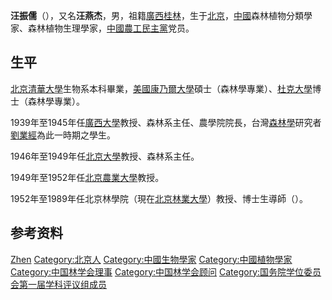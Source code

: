 '''汪振儒'''（{{bd|1908年|5月8日|2008年|6月24日|catIdx=Wong汪振儒}}），又名'''汪燕杰'''，男，祖籍[[廣西|廣西]][[桂林|桂林]]，生于[[北京|北京]]，[[中华人民共和国|中國]]森林植物分類學家、森林植物生理學家，[[中國農工民主黨|中國農工民主黨]]党员。

== 生平 ==
[[北京|北京]][[清華大學|清華大學]]生物系本科畢業，[[美國|美國]][[康乃爾大學|康乃爾大學]]碩士（森林學專業）、[[杜克大學|杜克大學]]博士（森林學專業）。

1939年至1945年任[[廣西大學|廣西大學]]教授、森林系主任、農學院院長，台灣[[森林學|森林學]]研究者[[劉業經|劉業經]]為此一時期之學生。

1946年至1949年任[[北京大學|北京大學]]教授、森林系主任。

1949年至1952年任[[北京農業大學|北京農業大學]]教授。

1952年至1989年任北京林學院（現在[[北京林業大學|北京林業大學]]）教授、博士生導師（）。

{{植物命名人|Chen J.Wang|汪振儒}}

== 参考资料 ==
{{reflist}}

{{国务院学位委员会第一届学科评议组/农学}}
{{Navboxes
| title  = 汪振儒在[[中国林学会|中国林学会]]的职务
| list1  =
{{中国林学会第二届理事会}}
{{中国林学会第六届理事会}}
{{中国林学会第七届理事会}}
}}

{{Authority control}}
{{DEFAULTSORT:Wang汪}}
[[Category:汪姓|Zhen]]
[[Category:北京人|Category:北京人]]
[[Category:中國生物學家|Category:中國生物學家]]
[[Category:中國植物學家|Category:中國植物學家]]
[[Category:中国林学会理事|Category:中国林学会理事]]
[[Category:中国林学会顾问|Category:中国林学会顾问]]
[[Category:国务院学位委员会第一届学科评议组成员|Category:国务院学位委员会第一届学科评议组成员]]